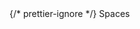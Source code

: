 <div style={{ float: "left", display: "table-column", width: "20%" }}>
  {/* prettier-ignore */}
  <span
    style={{
      background: "#D4EAFF",
      color: "#003D95",
      borderRadius: "10px",
      fontSize: ".8em",
      padding: "2px 10px",
      display: "inline-block",
      fontWeight: "500",
      letterSpacing: ".5px",
      whiteSpace: "nowrap",
    }}
  >Spaces</span>
</div>
